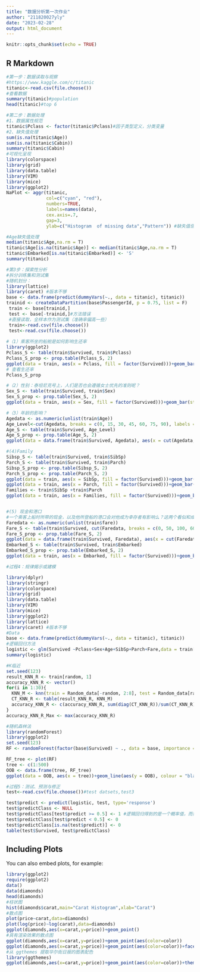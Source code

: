```yaml
---
title: "数据分析第一次作业"
author: "211820027yly"
date: "2023-02-28"
output: html_document
---
```


```r
knitr::opts_chunk$set(echo = TRUE)
```

## R Markdown


```r
#第一步：数据读取与观察
#https://www.kaggle.com/c/titanic
titanic<-read.csv(file.choose())
#查看数据
summary(titanic)#population
head(titanic)#top 6

#第二步：数据处理
#1、数据属性规范
titanic$Pclass <- factor(titanic$Pclass)#因子类型定义，分类变量
#2、缺失值处理
sum(is.na(titanic$Age))
sum(is.na(titanic$Cabin))
summary(titanic$Cabin)
#可视化呈现
library(colorspace)
library(grid)
library(data.table)
library(VIM)
library(mice)
library(ggplot2)
NaPlot <- aggr(titanic,
               col=c("cyan", "red"), 
               numbers=TRUE, 
               labels=names(data), 
               cex.axis=.7, 
               gap=3, 
               ylab=c("Histogram  of missing data","Pattern")) #缺失值信息可视化

#Age缺失值处理
median(titanic$Age,na.rm = T)
titanic$Age[is.na(titanic$Age)] <- median(titanic$Age,na.rm = T)
titanic$Embarked[is.na(titanic$Embarked)] <- 'S'
summary(titanic)

#第3步：探索性分析
#拆分训练集和测试集
#随机划分：
library(lattice)
library(caret) #版本不够
base <- data.frame(predict(dummyVars(~., data = titanic), titanic))
trainid <- createDataPartition(base$PassengerId, p = 0.75, list = F)
 train <- base[trainid,]
 test <- base[-trainid,]#方法错误
 #直接读取，全样本作为测试集（准确率偏高一些）
 train<-read.csv(file.choose())
 test<-read.csv(file.choose())
 
#（1）乘客所坐的船舱是如何影响生还率
library(ggplot2) 
Pclass_S <- table(train$Survived, train$Pclass) 
Pclass_S_prop <- prop.table(Pclass_S, 2) 
ggplot(data = train, aes(x = Pclass, fill = factor(Survived)))+geom_bar(stat='count', position='dodge') + scale_x_continuous(breaks=c(1:3)) + labs(x = 'Pclass')
# 查看生还率
Pclass_S_prop

#（2）性别：泰坦尼克号上，人们是否也会遵循女士优先的准则呢？
Sex_S <- table(train$Survived, train$Sex)
Sex_S_prop <- prop.table(Sex_S, 2)
ggplot(data = train, aes(x = Sex, fill = factor(Survived)))+geom_bar(stat='count', position='dodge')

#（3）年龄的影响？
Agedata <- as.numeric(unlist(train$Age))
Age_Level<-cut(Agedata, breaks = c(0, 15, 30, 45, 60, 75, 90), labels = c('kids', 'teenagers', 'prime', 'middle', 'agedness', 'senium' ))
Age_S <- table(train$Survived, Age_Level)
Age_S_prop <- prop.table(Age_S, 2)
ggplot(data = data.frame(train$Survived, Agedata), aes(x = cut(Agedata, breaks = c(0, 15, 30, 45, 60, 75, 90)), fill = factor(train.Survived)))+geom_bar(stat='count', position='dodge') + labs(x = 'Age') +  scale_x_discrete(labels = c('kids', 'teenagers', 'prime', 'middle', 'agedness', 'senium'))

#(4)Family
Sibsp_S <- table(train$Survived, train$SibSp)
Parch_S <- table(train$Survived, train$Parch)
Sibsp_S_prop <- prop.table(Sibsp_S, 2)
Parch_S_prop <- prop.table(Parch_S, 2)
ggplot(data = train, aes(x = SibSp, fill = factor(Survived)))+geom_bar(stat='count', position='dodge') + scale_x_continuous(breaks=c(0:8)) + labs(x = 'Sibsp')
ggplot(data = train, aes(x = Parch, fill = factor(Survived)))+geom_bar(stat='count', position='dodge') + scale_x_continuous(breaks=c(0:6)) + labs(x = 'Parch')
Families <- train$SibSp +train$Parch
ggplot(data = train, aes(x = Families, fill = factor(Survived)))+geom_bar(stat='count', position='dodge') + scale_x_continuous(breaks=c(0:10)) + labs(x = 'Families')


#(5) 现金和港口
#一个乘客上船时所带的现金，以及他所登船的港口会对他成为幸存者有影响么？这两个看似和成为幸存者毫无关系的因素，可能正从侧面表现出了幸存者所拥有的属性。那么还是首先从简单的单因素统计绘图开始。其中将Fare这一变量分为三个区间，第一个区间为(0, 50]标签为poor，第二个区间为(50, 100]标签为middle，第三个区间为(100, 600]标签为rich。
Faredata <- as.numeric(unlist(train$fare))
Fare_S <- table(train$Survived, cut(Faredata, breaks = c(0, 50, 100, 600), labels = c('poor', 'middle', 'rich')))
Fare_S_prop <- prop.table(Fare_S, 2)
ggplot(data = data.frame(train$Survived, Faredata), aes(x = cut(Faredata, breaks = c(0, 50, 100, 600)), fill = factor(train.Survived)))+geom_bar(stat='count', position='dodge') + labs(x = 'Fare') +  scale_x_discrete(labels = c('poor', 'middle', 'rich'))
Embarked_S <- table(train$Survived, train$Embarked)
Embarked_S_prop <- prop.table(Embarked_S, 2)
ggplot(data = train, aes(x = Embarked, fill = factor(Survived)))+geom_bar(stat='count', position='dodge')

#过程4：规律揭示或建模

library(dplyr)
library(stringr)
library(colorspace)
library(grid)
library(data.table)
library(VIM)
library(mice)
library(ggplot2)
library(lattice)
library(caret) #版本不够
#Data
base <- data.frame(predict(dummyVars(~., data = titanic), titanic))
#逻辑回归方法
logistic <- glm(Survived ~Pclass+Sex+Age+SibSp+Parch+Fare,data = train[, -1],family = 'binomial'(link = 'logit'))
summary(logistic)

#K临近
set.seed(123)
result_KNN_R <- train[random, 1]
accuracy_KNN_R <- vector()
for(i in 1:30){
  KNN_M <- knn(train = Random_data[-random, 2:8], test = Random_data[random, 2:8], cl = Random_data[-random, 1], k = i)
  CT_KNN_R <- table(result_KNN_R, KNN_M)
  accuracy_KNN_R <- c(accuracy_KNN_R, sum(diag(CT_KNN_R))/sum(CT_KNN_R)*100)
}
accuracy_KNN_R_Max <- max(accuracy_KNN_R)

#随机森林法
library(randomForest)
library(ggplot2)
set.seed(123)
RF <- randomForest(factor(base$Survived) ~ ., data = base, importance = TRUE)

RF_tree <- plot(RF)
tree <- c(1:500)
OOB <- data.frame(tree, RF_tree)
ggplot(data = OOB, aes(x = tree))+geom_line(aes(y = OOB), colour = "black", size = 0.8)+geom_line(aes(y = X0), colour = "red", size = 0.8)+geom_line(aes(y = X1), colour = "green", size = 0.8) + labs(y = "Error.rate") + theme_bw()

#过程5：测试、预测与修正
test<-read.csv(file.choose())#test datsets,test3

test$predict <- predict(logistic, test, type='response')
test$predictClass <- NULL
test$predictClass[test$predict >= 0.5] <- 1 #逻辑回归得到的是一个概率值，而如何去划分需要我们指定，本例中大于等于0.5为正例，即：幸存。0.5也可以划分为0，已经测试过这个例子中不影响预测结
test$predictClass[test$predict < 0.5] <- 0
test$predictClass[is.na(test$predict)] <- 0
table(test$Survived, test$predictClass)


```

## Including Plots

You can also embed plots, for example:

```r
library(ggplot2)
require(ggplot2)
data()
data(diamonds)
head(diamonds)
#柱状图
hist(diamonds$carat,main="Carat Histogram",xlab="Carat")
#散点图
plot(price~carat,data=diamonds)
plot(log(price)~log(carat),data=diamonds)
ggplot(diamonds,aes(x=carat,y=price))+geom_point()
#具有渲染效果的散点图
ggplot(diamonds,aes(x=carat,y=price))+geom_point(aes(color=color))
ggplot(diamonds,aes(x=carat,y=price))+geom_point(aes(color=color))+facet_grid(cut~clarity)
#从 ggthemes 提取华尔街日报的图表配色
library(ggthemes)
ggplot(diamonds,aes(x=carat,y=price))+geom_point(aes(color=color))+theme_wsj()

```

